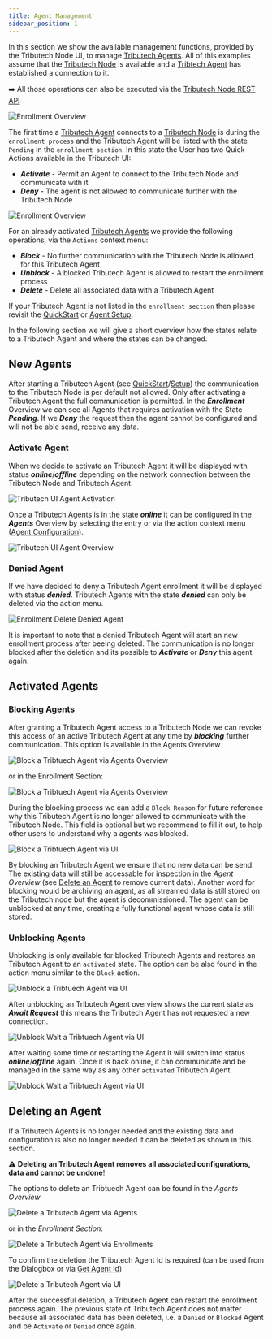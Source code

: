 ```yaml
---
title: Agent Management
sidebar_position: 1
---
```


In this section we show the available management functions, provided by the Tributech Node UI, to manage [Tributech Agents](../../tributech_agent/overview.md).
All of this examples assume that the [Tributech Node](../overview.md) is available and a [Tribtech Agent](../../tributech_agent/setup.mdx) has established a connection to it.

:arrow_right: All those operations can also be executed via the [Tributech Node REST API](../api_category/API_usage.md)

![Enrollment Overview](../img/DemeterArchitectureOverviewAgentManagement.png)

The first time a [Tributech Agent](../../tributech_agent/overview.md) connects to a [Tributech Node](../overview.md)
is during the `enrollment process` and the Tributech Agent will be listed with the state `Pending` in the `enrollment section`.
In this state the User has two Quick Actions available in the Tributech UI:

- ***Activate*** - Permit an Agent to connect to the Tributech Node and communicate with it
- ***Deny*** - The agent is not allowed to communicate further with the Tributech Node

![Enrollment Overview](../img/node-agent-management-overview.png)

For an already activated [Tributech Agents](../../tributech_agent/overview.md) we provide the following operations, via the `Actions` context menu:

- ***Block*** - No further communication with the Tributech Node is allowed for this Tributech Agent
- ***Unblock*** - A blocked Tributech Agent is allowed to restart the enrollment process
- ***Delete*** - Delete all associated data with a Tributech Agent

If your Tributech Agent is not listed in the `enrollment section` then please revisit the [QuickStart](../../tributech_agent/quickstart.mdx)
or [Agent Setup](../../tributech_agent/setup.mdx).

In the following section we will give a short overview how the states relate to a Tributech Agent and where the states can be changed.

## New Agents

After starting a Tributech Agent (see [QuickStart](../../tributech_agent/quickstart.mdx)/[Setup](../../tributech_agent/setup.mdx)) the communication to the Tributech Node is per default not allowed. Only after activating a Tributech Agent the full communication is permitted. In the ***Enrollment*** Overview we can see all Agents that requires activation with the State ***Pending***. If we ***Deny*** the request then the agent cannot be configured and will not be able send, receive any data. 

### Activate Agent
When we decide to activate an Tributech Agent it will be displayed with status ***online***/***offline*** depending on
the network connection between the Tributech Node and Tributech Agent. 

![Tributech UI Agent Activation](../img/node-agent-management-agent-activation.png)

Once a Tributech Agents is in the state ***online*** 
it can be configured in the ***Agents*** Overview by selecting the entry or via the action context menu ([Agent Configuration](./agent_configuration.mdx)).

![Tributech UI Agent Overview](../img/node-agent-management-agent-overview.png)

### Denied Agent
If we have decided to deny a Tributech Agent enrollment it will be displayed with status ***denied***.
Tributech Agents with the state ***denied*** can only be deleted via the action menu.

![Enrollment Delete Denied Agent](../img/node-agent-management-delete-denied-agent.png)

It is important to note that a denied Tributech Agent will start an new enrollment process after beeing deleted.
The communication is no longer blocked after the deletion and its possible to ***Activate*** or ***Deny*** this agent again.

## Activated Agents

### Blocking Agents
After granting a Tributech Agent access to a Tributech Node we can revoke this access of an active Tributech Agent at any time by ***blocking*** further communication. This option is available in the Agents Overview

![Block a Tribtuech Agent via Agents Overview](../img/node-agent-management-block-agent-overview.png)

or in the Enrollment Section:

![Block a Tribtuech Agent via Agents Overview](../img/node-agent-management-block-enrollment-overview.png)

During the blocking process we can add a `Block Reason` for future reference why this Tributech Agent is no longer allowed to communicate with the Tributech Node. This field is optional but we recommend to fill it out, to help other users to understand why a  agents was blocked.

![Block a Tribtuech Agent via UI](../img/node-agent-management-block-agent.png)

By blocking an Tributech Agent we ensure that no new data can be send. The existing data will still be accessable for inspection in the *Agent Overview* (see [Delete an Agent](#deleting-an-agent) to remove current data). 
Another word for blocking would be archiving an agent, as all streamed data is still stored on the Tributech node but the agent is decommissioned.
The agent can be unblocked at any time, creating a fully functional agent whose data is still stored. 

### Unblocking Agents
Unblocking is only available for blocked Tributech Agents and restores an Tributech Agent to an `activated` state. 
The option can be also found in the action menu similar to the `Block` action.

![Unblock a Tribtuech Agent via UI](../img/node-agent-management-unblock-sample.png)

After unblocking an Tributech Agent overview shows the current state as ***Await Request*** this means the Tributech Agent has not requested a new connection. 

![Unblock Wait a Tribtuech Agent via UI](../img/node-agent-management-unblock-sample-await.png)

After waiting some time or restarting the Agent it will switch into status ***online***/***offline*** again.
Once it is back online, it can communicate and be managed in the same way as any other `activated` Tributech Agent.


![Unblock Wait a Tribtuech Agent via UI](../img/node-agent-management-unblock-sample-online.png)

## Deleting an Agent

If a Tributech Agents is no longer needed and the existing data and configuration is also no longer needed
it can be deleted as shown in this section.

:warning: **Deleting an Tributech Agent removes all associated configurations, data and cannot be undone**!

The options to delete an Tribtuech Agent can be found in the *Agents Overview*

![Delete a Tributech Agent via Agents](../img/node-agent-management-delete-from-agents.png)


or in the *Enrollment Section*:


![Delete a Tributech Agent via Enrollments](../img/node-agent-management-delete-from-enrollment.png)


To confirm the deletion the Tributech Agent Id is required (can be used from the Dialogbox or via [Get Agent Id](./agent_configuration.mdx#get-the-agent-id))

![Delete a Tributech Agent via UI](../img/node-agent-management-ui-delete.png)

After the successful deletion, a Tributech Agent can restart the enrollment process again. The previous state of 
Tributech Agent does not matter because all associated data has been deleted, i.e. a `Denied` or `Blocked` Agent
and be `Activate` or `Denied` once again.